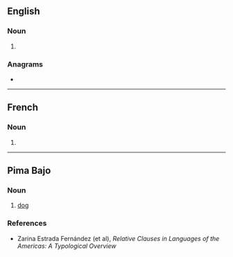 {{also|gogós|gőgös}}
==English==

===Noun===
{{head|en|noun form}}

# {{plural of|gogo|lang=en}}

===Anagrams===
* {{anagrams|en|a=ggoos|googs}}

----

==French==

===Noun===
{{head|fr|noun plural form|g=?}}

# {{plural of|gogo|lang=fr}}

----

==Pima Bajo==

===Noun===
{{head|pia|noun}}

# [[dog]]

===References===
* Zarina Estrada Fernández (et al), ''Relative Clauses in Languages of the Americas: A Typological Overview''